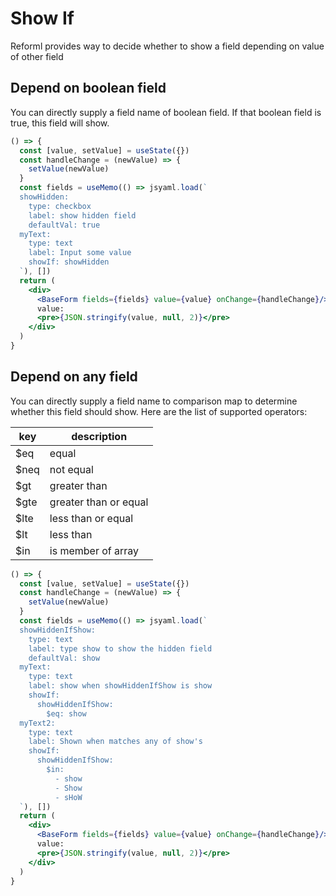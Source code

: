 # Show If

Reforml provides way to decide whether to show a field depending on value of other field

## Depend on boolean field

You can directly supply a field name of boolean field. If that boolean field is true, this field will show.

```jsx live=true
() => {
  const [value, setValue] = useState({})
  const handleChange = (newValue) => {
    setValue(newValue)
  }
  const fields = useMemo(() => jsyaml.load(`
  showHidden:
    type: checkbox
    label: show hidden field
    defaultVal: true
  myText:
    type: text
    label: Input some value
    showIf: showHidden
  `), [])
  return (
    <div>
      <BaseForm fields={fields} value={value} onChange={handleChange}/>
      value:
      <pre>{JSON.stringify(value, null, 2)}</pre>
    </div>
  )
}
```

## Depend on any field

You can directly supply a field name to comparison map to determine whether this field should show. Here are the list of supported operators:

|key|description|
|---|-----------|
|$eq|equal|
|$neq|not equal|
|$gt|greater than|
|$gte|greater than or equal|
|$lte|less than or equal|
|$lt|less than|
|$in|is member of array|


```jsx live=true
() => {
  const [value, setValue] = useState({})
  const handleChange = (newValue) => {
    setValue(newValue)
  }
  const fields = useMemo(() => jsyaml.load(`
  showHiddenIfShow:
    type: text
    label: type show to show the hidden field
    defaultVal: show
  myText:
    type: text
    label: show when showHiddenIfShow is show
    showIf:
      showHiddenIfShow:
        $eq: show
  myText2:
    type: text
    label: Shown when matches any of show's
    showIf:
      showHiddenIfShow:
        $in:
          - show
          - Show
          - sHoW
  `), [])
  return (
    <div>
      <BaseForm fields={fields} value={value} onChange={handleChange}/>
      value:
      <pre>{JSON.stringify(value, null, 2)}</pre>
    </div>
  )
}
```
